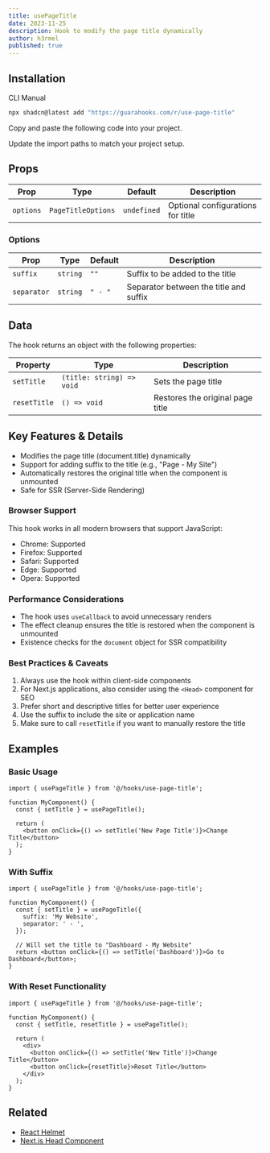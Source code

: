 ```yaml
---
title: usePageTitle
date: 2023-11-25
description: Hook to modify the page title dynamically
author: h3rmel
published: true
---
```


<HookPreview name="use-page-title-demo" />

## Installation

<Tabs defaultValue="cli">

<TabsList>
  <TabsTrigger value="cli">CLI</TabsTrigger>
  <TabsTrigger value="manual">Manual</TabsTrigger>
</TabsList>
<TabsContent value="cli">

```bash
npx shadcn@latest add "https://guarahooks.com/r/use-page-title"
```

</TabsContent>
<TabsContent value="manual">

<Steps>

<Step>Copy and paste the following code into your project.</Step>

<HookSource name="use-page-title" />

<Step>Update the import paths to match your project setup.</Step>

</Steps>

</TabsContent>

</Tabs>

## Props

| Prop      | Type               | Default     | Description                       |
| --------- | ------------------ | ----------- | --------------------------------- |
| `options` | `PageTitleOptions` | `undefined` | Optional configurations for title |

### Options

| Prop        | Type     | Default | Description                            |
| ----------- | -------- | ------- | -------------------------------------- |
| `suffix`    | `string` | `""`    | Suffix to be added to the title        |
| `separator` | `string` | `" - "` | Separator between the title and suffix |

## Data

The hook returns an object with the following properties:

| Property     | Type                      | Description                      |
| ------------ | ------------------------- | -------------------------------- |
| `setTitle`   | `(title: string) => void` | Sets the page title              |
| `resetTitle` | `() => void`              | Restores the original page title |

## Key Features & Details

- Modifies the page title (document.title) dynamically
- Support for adding suffix to the title (e.g., "Page - My Site")
- Automatically restores the original title when the component is unmounted
- Safe for SSR (Server-Side Rendering)

### Browser Support

This hook works in all modern browsers that support JavaScript:

- Chrome: Supported
- Firefox: Supported
- Safari: Supported
- Edge: Supported
- Opera: Supported

### Performance Considerations

- The hook uses `useCallback` to avoid unnecessary renders
- The effect cleanup ensures the title is restored when the component is unmounted
- Existence checks for the `document` object for SSR compatibility

### Best Practices & Caveats

1. Always use the hook within client-side components
2. For Next.js applications, also consider using the `<Head>` component for SEO
3. Prefer short and descriptive titles for better user experience
4. Use the suffix to include the site or application name
5. Make sure to call `resetTitle` if you want to manually restore the title

## Examples

### Basic Usage

```tsx
import { usePageTitle } from '@/hooks/use-page-title';

function MyComponent() {
  const { setTitle } = usePageTitle();

  return (
    <button onClick={() => setTitle('New Page Title')}>Change Title</button>
  );
}
```

### With Suffix

```tsx
import { usePageTitle } from '@/hooks/use-page-title';

function MyComponent() {
  const { setTitle } = usePageTitle({
    suffix: 'My Website',
    separator: ' - ',
  });

  // Will set the title to "Dashboard - My Website"
  return <button onClick={() => setTitle('Dashboard')}>Go to Dashboard</button>;
}
```

### With Reset Functionality

```tsx
import { usePageTitle } from '@/hooks/use-page-title';

function MyComponent() {
  const { setTitle, resetTitle } = usePageTitle();

  return (
    <div>
      <button onClick={() => setTitle('New Title')}>Change Title</button>
      <button onClick={resetTitle}>Reset Title</button>
    </div>
  );
}
```

## Related

- [React Helmet](mdc:https://github.com/nfl/react-helmet)
- [Next.js Head Component](mdc:https://nextjs.org/docs/api-reference/next/head)
